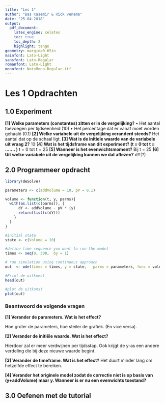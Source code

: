 ```yaml
---
title: "Les 1"
author: "Bas Kasemir & Rick venema"
date: "25-04-2018"
output:
  pdf_document:
    latex_engine: xelatex
    toc: true
    toc_depth: 2
    highlight: tango
geometry: margin=0.65in
mainfont: Lato-Light
sansfont: Lato-Regular
romanfont: Lato-Light
monofont: NotoMono-Regular.ttf
---
```


# Les 1 Opdrachten
## 1.0 Experiment
**[1] Welke parameters (constantes) zitten er in de vergelijking?**
• Het aantal toevoegen per tijdseenheid (10)
• Het percentage dat er vanaf moet worden gehaald (0.1)
**[2] Welke variabele uit de vergelijking veranderd steeds?**
Het aantal dat op de schaal ligt.
**[3] Wat is de initiele waarde van de variabele uit vraag 2?**
10
**[4] Wat is het tijdsframe van dit experiment? (t = 0 tot t = ……. )**
t = 0 tot t = 25
**[5] Wanneer is het evenwichtsmoment?**
Bij t = 25
**[6] Uit welke variabele uit de vergelijking kunnen we dat aflezen?**
dY(?)


## 2.0 Programmeer opdracht
``` r
library(deSolve)

parameters <- c(addVolume = 10, pV = 0.1) 

volume <- function(t, y, parms){
  with(as.list(c(parms)), {
      dY <- addVolume - pV * (y)
      return(list(c(dY)))
    }
  )
}

#initial state
state <- c(Volume = 10)

#define time sequence you want to run the model
times <- seq(0, 300,  by = 1)

# run simulation using continuous approach
out  <- ode(times = times, y = state,   parms = parameters, func = volume, method = "euler")

#Print de uitkomst
head(out)

#plot de uitkomst
plot(out)
```

### Beantwoord de volgende vragen
**[1] Verander de parameters. Wat is het effect?**
  
  Hoe groter de parameters, hoe steiler de grafiek. (En vice versa).
  
**[2] Verander de initiële waarde. Wat is het effect?**
  
  Hierdoor zal er meer verdwijnen per tijdsstap. Ook krijgt de y-as een andere verdeling die bij deze nieuwe waarde begint.
  
**[3] Verander de timeframe. Wat is het effect?**
  Het duurt minder lang om hetzelfde effect te bereiken.
  
**[4] Verander het originele model zodat de correctie niet is op basis van (y+addVolume) maar y. Wanneer is er nu een evenwichts toestand?**

## 3.0 Oefenen met de tutorial






